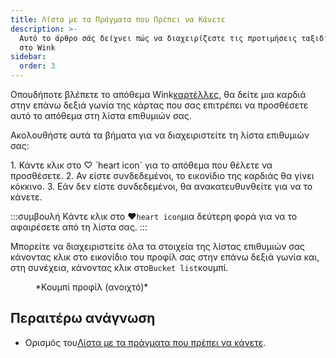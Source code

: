```yaml
---
title: Λίστα με τα Πράγματα που Πρέπει να Κάνετε
description: >-
  Αυτό το άρθρο σάς δείχνει πώς να διαχειρίζεστε τις προτιμήσεις ταξιδιού σας
  στο Wink
sidebar:
  order: 3
---
```


Οπουδήποτε βλέπετε το απόθεμα Wink[καρτέλλες](/studio/cards), θα δείτε μια καρδιά στην επάνω δεξιά γωνία της κάρτας που σας επιτρέπει να προσθέσετε αυτό το απόθεμα στη λίστα επιθυμιών σας.

Ακολουθήστε αυτά τα βήματα για να διαχειριστείτε τη λίστα επιθυμιών σας:

<Steps>
  1. Κάντε κλικ στο ♡ `heart icon` για το απόθεμα που θέλετε να προσθέσετε.
  2. Αν είστε συνδεδεμένοι, το εικονίδιο της καρδιάς θα γίνει κόκκινο.
  3. Εάν δεν είστε συνδεδεμένοι, θα ανακατευθυνθείτε για να το κάνετε.
</Steps>


:::συμβουλή
Κάντε κλικ στο ♥️`heart icon`μια δεύτερη φορά για να το αφαιρέσετε από τη λίστα σας.
:::

Μπορείτε να διαχειριστείτε όλα τα στοιχεία της λίστας επιθυμιών σας κάνοντας κλικ στο εικονίδιο του προφίλ σας στην επάνω δεξιά γωνία και, στη συνέχεια, κάνοντας κλικ στο`Bucket list`κουμπί.

<figure>
  <CloudinaryImage width="350" height="404" resize="scale" quality="best" alt="Κουμπί λογαριασμού κατά τον έλεγχο ταυτότητας" src="academy/account-button-auth-open" errorImage="noimage_opaque_nyrtl0.png" />

  <figcaption>*Κουμπί προφίλ (ανοιχτό)*</figcaption>
</figure>


## Περαιτέρω ανάγνωση

* Ορισμός του[Λίστα με τα πράγματα που πρέπει να κάνετε](https://en.wikipedia.org/wiki/Bucket_list).

